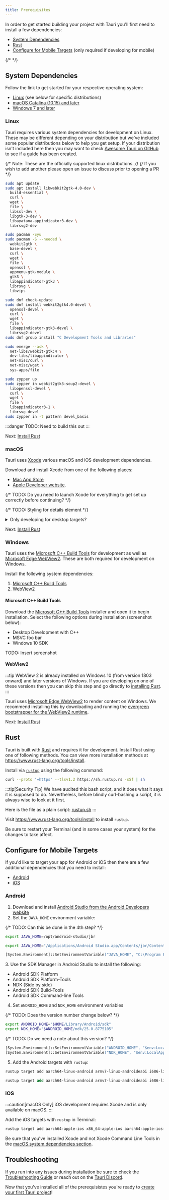 ```yaml
---
title: Prerequisites
---
```



In order to get started building your project with Tauri you'll first need to install a few dependencies:

- [System Dependencies](#system-dependencies)
- [Rust](#rust)
- [Configure for Mobile Targets](#configure-for-mobile-targets) (only required if developing for mobile)

{/* <PrerequisitesHelper /> */}

## System Dependencies

Follow the link to get started for your respective operating system:

- [Linux](#linux) (see below for specific distributions)
- [macOS Catalina (10.15) and later](#macos)
- [Windows 7 and later](#windows)

### Linux

Tauri requires various system dependencies for development on Linux. These may be different depending on your distribution but we've included some popular distributions below to help you get setup. If your distribution isn't included here then you may want to check [Awesome Tauri on GitHub](https://github.com/tauri-apps/awesome-tauri#guides) to see if a guide has been created.

{/* Note: These are the officially supported linux distributions. */}
{/* If you wish to add another please open an issue to discuss prior to opening a PR */}

<Tabs>
  <TabItem label="Debian">

```sh
sudo apt update
sudo apt install libwebkit2gtk-4.0-dev \
  build-essential \
  curl \
  wget \
  file \
  libssl-dev \
  libgtk-3-dev \
  libayatana-appindicator3-dev \
  librsvg2-dev
```

  </TabItem>
  <TabItem label="Arch">

```sh
sudo pacman -Syu
sudo pacman -S --needed \
  webkit2gtk \
  base-devel \
  curl \
  wget \
  file \
  openssl \
  appmenu-gtk-module \
  gtk3 \
  libappindicator-gtk3 \
  librsvg \
  libvips
```

  </TabItem>
  <TabItem label="Fedora">

```sh
sudo dnf check-update
sudo dnf install webkit2gtk4.0-devel \
  openssl-devel \
  curl \
  wget \
  file \
  libappindicator-gtk3-devel \
  librsvg2-devel
sudo dnf group install "C Development Tools and Libraries"
```

  </TabItem>
  <TabItem label="Gentoo">

```sh
sudo emerge --ask \
  net-libs/webkit-gtk:4 \
  dev-libs/libappindicator \
  net-misc/curl \
  net-misc/wget \
  sys-apps/file
```

  </TabItem>
  <TabItem label="openSUSE">

```sh
sudo zypper up
sudo zypper in webkit2gtk3-soup2-devel \
  libopenssl-devel \
  curl \
  wget \
  file \
  libappindicator3-1 \
  librsvg-devel
sudo zypper in -t pattern devel_basis
```

  </TabItem>
  <TabItem label="NixOS">
  
  :::danger
  TODO: Need to build this out
  :::
  
  </TabItem>
</Tabs>

Next: [Install Rust](#rust)

### macOS

Tauri uses [Xcode](https://developer.apple.com/xcode/resources/) various macOS and iOS development dependencies.

Download and install Xcode from one of the following places:

- [Mac App Store](https://apps.apple.com/gb/app/xcode/id497799835?mt=12)
- [Apple Developer website](https://developer.apple.com/xcode/resources/).

{/* TODO: Do you need to launch Xcode for everything to get set up correctly before continuing? */}

{/* TODO: Styling for details element */}

<details>
<summary>Only developing for desktop targets?</summary>
If you're only planning to develop desktop apps and not targetting iOS then you can install Xcode Command Line Tools instead:

```sh
xcode-select --install
```

</details>

Next: [Install Rust](#rust)

### Windows

Tauri uses the [Microsoft C++ Build Tools](https://visualstudio.microsoft.com/visual-cpp-build-tools/) for development as well as [Microsoft Edge WebView2](https://developer.microsoft.com/en-us/microsoft-edge/webview2/). These are both required for development on Windows.

Install the following system dependencies:

1. [Microsoft C++ Build Tools](#microsoft-c-build-tools)
2. [WebView2](#webview2)

#### Microsoft C++ Build Tools

Download the [Microsoft C++ Build Tools](https://visualstudio.microsoft.com/visual-cpp-build-tools/) installer and open it to begin installation. Select the following options during installation (screenshot below):

- Desktop Development with C++
- MSVC foo bar
- Windows 10 SDK

TODO: Insert screenshot

#### WebView2

:::tip
WebView 2 is already installed on Windows 10 (from version 1803 onward) and later versions of Windows. If you are developing on one of these versions then you can skip this step and go directly to [installing Rust](#rust).
:::

Tauri uses [Microsoft Edge WebView2](https://developer.microsoft.com/en-us/microsoft-edge/webview2/) to render content on Windows. We recommend installing this by downloading and running the [evergreen bootstrapper for the WebView2 runtime](https://developer.microsoft.com/en-us/microsoft-edge/webview2/#download-section).

Next: [Install Rust](#rust)

## Rust

Tauri is built with [Rust](https://www.rust-lang.org) and requires it for development. Install Rust using one of following methods. You can view more installation methods at https://www.rust-lang.org/tools/install.

<Tabs>
  <TabItem label="Linux and macOS" class="content">

Install via [`rustup`](https://github.com/rust-lang/rustup) using the following command:

```sh
curl --proto '=https' --tlsv1.2 https://sh.rustup.rs -sSf | sh
```

:::tip[Security Tip]
We have audited this bash script, and it does what it says it is supposed to do. Nevertheless, before blindly curl-bashing a script, it is always wise to look at it first.

Here is the file as a plain script: [rustup.sh](https://sh.rustup.rs/)
:::

  </TabItem>
  <TabItem label="Windows">
  
  Visit https://www.rust-lang.org/tools/install to install `rustup`.

  </TabItem>
</Tabs>

Be sure to restart your Terminal (and in some cases your system) for the changes to take affect.

## Configure for Mobile Targets

If you'd like to target your app for Android or iOS then there are a few additional dependencies that you need to install:

- [Android](#android)
- [iOS](#ios)

### Android

1. Download and install [Android Studio from the Android Developers website](https://developer.android.com/studio)
2. Set the `JAVA_HOME` environment variable:

{/* TODO: Can this be done in the 4th step? */}

<Tabs>
<TabItem label="Linux">

```sh
export JAVA_HOME=/opt/android-studio/jbr
```

</TabItem>
<TabItem label="macOS">

```sh
export JAVA_HOME="/Applications/Android Studio.app/Contents/jbr/Contents/Home"
```

</TabItem>
<TabItem label="Windows">

```ps
[System.Environment]::SetEnvironmentVariable("JAVA_HOME", "C:\Program Files\Android\Android Studio\jbr", "User")
```

</TabItem>
</Tabs>
3. Use the SDK Manager in Android Studio to install the following:

- Android SDK Platform
- Android SDK Platform-Tools
- NDK (Side by side)
- Android SDK Build-Tools
- Android SDK Command-line Tools

4. Set `ANDROID_HOME` and `NDK_HOME` environment variables

{/* TODO: Does the version number change below? */}

<Tabs>
<TabItem label="Linux and macOS">

```sh
export ANDROID_HOME="$HOME/Library/Android/sdk"
export NDK_HOME="$ANDROID_HOME/ndk/25.0.8775105"
```

</TabItem>
<TabItem label="Windows">

{/* TODO: Do we need a note about this version? */}

```ps
[System.Environment]::SetEnvironmentVariable("ANDROID_HOME", "$env:LocalAppData\Android\Sdk", "User")
[System.Environment]::SetEnvironmentVariable("NDK_HOME", "$env:LocalAppData\Android\Sdk\ndk\25.0.8775105", "User")
```

</TabItem>

</Tabs>

5. Add the Android targets with `rustup`:

<Tabs>
  <TabItem label="Linux and macOS" class="content">

```sh
rustup target add aarch64-linux-android armv7-linux-androideabi i686-linux-android x86_64-linux-android
```

  </TabItem>
  <TabItem label="Windows">
  
  ```ps
  rustup target add aarch64-linux-android armv7-linux-androideabi i686-linux-android x86_64-linux-android
  ```

  </TabItem>
</Tabs>

### iOS

:::caution[macOS Only]
iOS development requires Xcode and is only available on macOS.
:::

Add the iOS targets with `rustup` in Terminal:

```sh
rustup target add aarch64-apple-ios x86_64-apple-ios aarch64-apple-ios-sim
```

Be sure that you've installed Xcode and not Xcode Command Line Tools in the [macOS system dependencies section](#macos).

## Troubleshooting

If you run into any issues during installation be sure to check the [Troubleshooting Guide](/guides/troubleshooting) or reach out on the [Tauri Discord](https://discord.com/invite/tauri).

<Card title="Next Steps" icon="rocket">

Now that you've installed all of the prerequisistes you're ready to [create your first Tauri project](/2/guide/create/)!

</Card>
